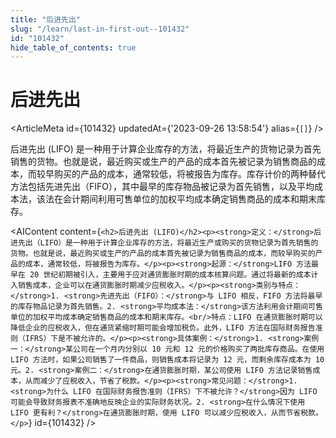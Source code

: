 ```yaml
---
title: "后进先出"
slug: "/learn/last-in-first-out--101432"
id: "101432"
hide_table_of_contents: true
---
```



# 后进先出

<ArticleMeta id={101432} updatedAt={'2023-09-26 13:58:54'} alias={`[]`} />
<div className='border-solid border-b border-t-0 my-4 border-[var(--ifm-color-gray-300)]' />

后进先出 (LIFO) 是一种用于计算企业库存的方法，将最近生产的货物记录为首先销售的货物。也就是说，最近购买或生产的产品的成本首先被记录为销售商品的成本，而较早购买的产品的成本，通常较低，将被报告为库存。库存计价的两种替代方法包括先进先出（FIFO），其中最早的库存物品被记录为首先销售，以及平均成本法，该法在会计期间利用可售单位的加权平均成本确定销售商品的成本和期末库存。

<AIContent content={`<h2>后进先出 (LIFO)</h2><p><strong>定义：</strong>后进先出（LIFO）是一种用于计算企业库存的方法，将最近生产或购买的货物记录为首先销售的货物。也就是说，最近购买或生产的产品的成本首先被记录为销售商品的成本，而较早购买的产品的成本，通常较低，将被报告为库存。</p><p><strong>起源：</strong>LIFO 方法最早在 20 世纪初期被引入，主要用于应对通货膨胀时期的成本核算问题。通过将最新的成本计入销售成本，企业可以在通货膨胀时期减少应税收入。</p><p><strong>类别与特点：</strong>1. <strong>先进先出（FIFO）：</strong>与 LIFO 相反，FIFO 方法将最早的库存物品记录为首先销售。2. <strong>平均成本法：</strong>该方法利用会计期间可售单位的加权平均成本确定销售商品的成本和期末库存。<br/>特点：LIFO 在通货膨胀时期可以降低企业的应税收入，但在通货紧缩时期可能会增加税负。此外，LIFO 方法在国际财务报告准则（IFRS）下是不被允许的。</p><p><strong>具体案例：</strong>1. <strong>案例一：</strong>某公司在一个月内分别以 10 元和 12 元的价格购买了两批库存商品。在使用 LIFO 方法时，如果公司销售了一件商品，则销售成本将记录为 12 元，而剩余库存成本为 10 元。2. <strong>案例二：</strong>在通货膨胀时期，某公司使用 LIFO 方法记录销售成本，从而减少了应税收入，节省了税款。</p><p><strong>常见问题：</strong>1. <strong>为什么 LIFO 在国际财务报告准则（IFRS）下不被允许？</strong>因为 LIFO 可能会导致财务报表不准确地反映企业的实际财务状况。2. <strong>在什么情况下使用 LIFO 更有利？</strong>在通货膨胀时期，使用 LIFO 可以减少应税收入，从而节省税款。</p>`} id={101432} />
